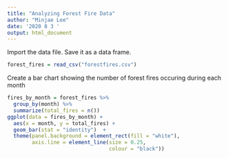 ```yaml
---
title: "Analyzing Forest Fire Data"
author: "Minjae Lee"
date: '2020 8 3 '
output: html_document
---
```


Import the data file. Save it as a data frame. 

```r
forest_fires = read_csv("forestfires.csv")
```


Create a bar chart showing the number of forest fires occuring during each month
```r
fires_by_month = forest_fires %>%
  group_by(month) %>%
  summarize(total_fires = n())
ggplot(data = fires_by_month) +
  aes(x = month, y = total_fires) +
  geom_bar(stat = "identity")  +
  theme(panel.background = element_rect(fill = "white"), 
        axis.line = element_line(size = 0.25, 
                                 colour = "black"))
```












